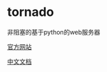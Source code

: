 = tornado =
非阻塞的基于python的web服务器

[[http://www.tornadoweb.org/|官方网站]]

[[http://www.tornadoweb.cn/documentation|中文文档]]

